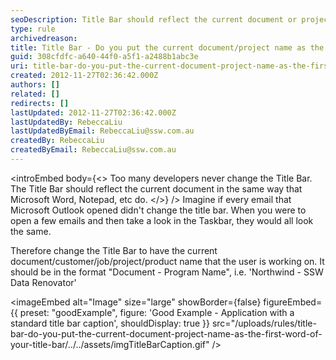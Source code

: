 ```yaml
---
seoDescription: Title Bar should reflect the current document or project name, just like Microsoft Word or Notepad, making it easier to identify open documents and projects.
type: rule
archivedreason:
title: Title Bar - Do you put the current document/project name as the first word of your title bar?
guid: 308cfdfc-a640-44f0-a5f1-a2488b1abc3e
uri: title-bar-do-you-put-the-current-document-project-name-as-the-first-word-of-your-title-bar
created: 2012-11-27T02:36:42.000Z
authors: []
related: []
redirects: []
lastUpdated: 2012-11-27T02:36:42.000Z
lastUpdatedBy: RebeccaLiu
lastUpdatedByEmail: RebeccaLiu@ssw.com.au
createdBy: RebeccaLiu
createdByEmail: RebeccaLiu@ssw.com.au
---
```


<introEmbed
  body={<>
Too many developers never change the Title Bar. The Title Bar should reflect the current document in the same way that Microsoft Word, Notepad, etc do.
  </>}
/>
Imagine if every email that Microsoft Outlook opened didn't change the title bar. When you were to open a few emails and then take a look in the Taskbar, they would all look the same.

Therefore change the Title Bar to have the current document/customer/job/project/product name that the user is working on. It should be in the format "Document - Program Name", i.e. 'Northwind - SSW Data Renovator'

<imageEmbed
  alt="Image"
  size="large"
  showBorder={false}
  figureEmbed={{
    preset: "goodExample",
    figure: 'Good Example - Application with a standard title bar caption',
    shouldDisplay: true
  }}
  src="/uploads/rules/title-bar-do-you-put-the-current-document-project-name-as-the-first-word-of-your-title-bar/../../assets/imgTitleBarCaption.gif"
/>
